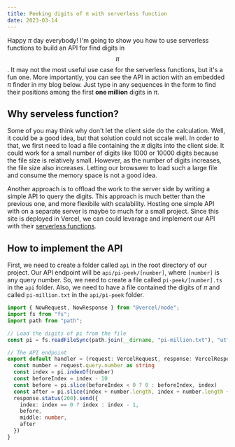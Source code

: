 ```yaml
---
title: Peeking digits of π with serverless function
date: 2023-03-14
---
```


Happy $\pi$ day everybody! I'm going to show you how to use serverless functions to build an API for find digits in $$\pi$$.
It may not the most useful use case for the serverless functions, but it's a fun one. 
More importantly, you can see the API in action with an embedded $\pi$ finder in my blog below. 
Just type in any sequences in the form to find their positions among the first **one million** digits in $\pi$.


<PiPeek client:only="svelte" />

## Why serveless function?

Some of you may think why don't let the client side do the calculation. 
Well, it could be a good idea, but that solution could not sccale well.
In order to that, we first need to load a file containing the $\pi$ digits into the client side.
It could work for a small number of digits like 1000 or 10000 digits because the file size is relatively small.
However, as the number of digits increases, the file size also increases. 
Letting our browswer to load such a large file and consume the memory space is not a good idea.

Another approach is to offload the work to the server side by writing a simple API to query the digits.
This approach is much better than the previous one, and more flexibile with scalability.
Hosting one simple API with on a separate server is maybe to much for a small project.
Since this site is deployed in Vercel, we can could levarage and implement our API with their [serverless functions](https://vercel.com/docs/concepts/functions/serverless-functions).

## How to implement the API

First, we need to create a folder called `api` in the root directory of our project. 
Our API endpoint will be `api/pi-peek/[number]`, where `[number]` is any query number.
So, we need to create a file called `pi-peek/[number].ts` in the `api` folder.
Also, we need to have a file contained the digits of $\pi$ and called `pi-million.txt` in the `api/pi-peek` folder.


```ts title="[number].ts"
import { NowRequest, NowResponse } from "@vercel/node";
import fs from "fs";
import path from "path";

// Load the digits of pi from the file
const pi = fs.readFileSync(path.join(__dirname, "pi-million.txt"), "utf8");

// The API endpoint
export default handler = (request: VercelRequest, response: VercelResponse) => {
  const number = request.query.number as string
  const index = pi.indexOf(number)
  const beforeIndex = index - 10
  const before = pi.slice(beforeIndex < 0 ? 0 : beforeIndex, index)
  const after = pi.slice(index + number.length, index + number.length + 10)
  response.status(200).send({
    index: index == 0 ? index : index - 1,
    before,
    middle: number,
    after
  })
}
```

